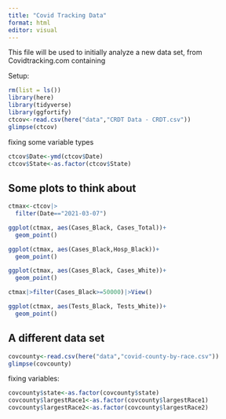 ```yaml
---
title: "Covid Tracking Data"
format: html
editor: visual
---
```


This file will be used to initially analyze a new data set, from Covidtracking.com containing

Setup:

```r
rm(list = ls())
library(here)
library(tidyverse)
library(ggfortify)
ctcov<-read.csv(here("data","CRDT Data - CRDT.csv"))
glimpse(ctcov)
```

fixing some variable types

```r
ctcov$Date<-ymd(ctcov$Date)
ctcov$State<-as.factor(ctcov$State)
```

## Some plots to think about

```r
ctmax<-ctcov|>
  filter(Date=="2021-03-07")
```

```r
ggplot(ctmax, aes(Cases_Black, Cases_Total))+
  geom_point()
```

```r
ggplot(ctmax, aes(Cases_Black,Hosp_Black))+
  geom_point()
```

```r
ggplot(ctmax, aes(Cases_Black, Cases_White))+
  geom_point()
```

```r
ctmax|>filter(Cases_Black>=50000)|>View()
```

```r
ggplot(ctmax, aes(Tests_Black, Tests_White))+
  geom_point()
```

## A different data set

```r
covcounty<-read.csv(here("data","covid-county-by-race.csv"))
glimpse(covcounty)
```

fixing variables:

```r
covcounty$state<-as.factor(covcounty$state)
covcounty$largestRace1<-as.factor(covcounty$largestRace1)
covcounty$largestRace2<-as.factor(covcounty$largestRace2)
```
